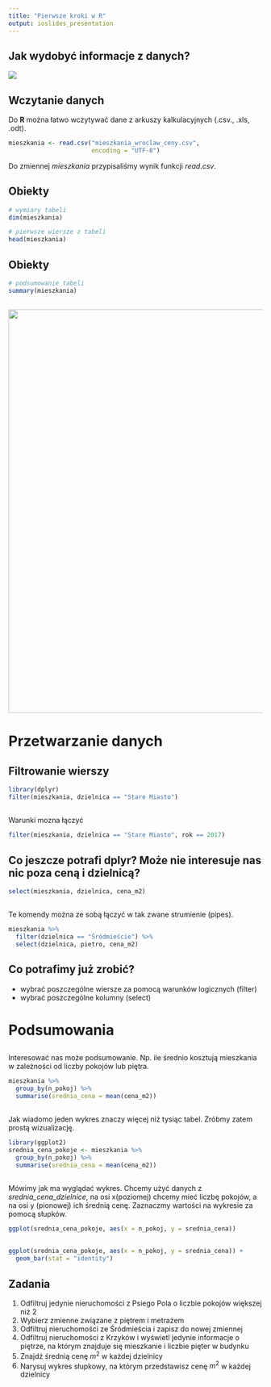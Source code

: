 ```yaml
---
title: "Pierwsze kroki w R"
output: ioslides_presentation
---
```


## Jak wydobyć informacje z danych?

<img src="schemat_przetwarzanie_danych.png">

## Wczytanie danych

Do **R** można łatwo wczytywać dane z arkuszy kalkulacyjnych (.csv., .xls, .odt).

```r
mieszkania <- read.csv("mieszkania_wroclaw_ceny.csv", 
                       encoding = "UTF-8")
```

Do zmiennej *mieszkania* przypisaliśmy wynik funkcji *read.csv*.

## Obiekty

```r
# wymiary tabeli
dim(mieszkania)

# pierwsze wiersze z tabeli
head(mieszkania)
```

## Obiekty

```r
# podsumowanie tabeli
summary(mieszkania)
```

## 

<img src="gdocs.png" width="800">

# Przetwarzanie danych

## Filtrowanie wierszy

```r
library(dplyr)
filter(mieszkania, dzielnica == "Stare Miasto")
```

##

Warunki mozna łączyć

```r
filter(mieszkania, dzielnica == "Stare Miasto", rok == 2017)
```

## Co jeszcze potrafi dplyr? Może nie interesuje nas nic poza ceną i dzielnicą?

```r
select(mieszkania, dzielnica, cena_m2)
```

##

Te komendy można ze sobą łączyć w tak zwane strumienie (pipes).

```r
mieszkania %>%
  filter(dzielnica == "Śródmieście") %>%
  select(dzielnica, pietro, cena_m2)
```

## Co potrafimy już zrobić?

* wybrać poszczególne wiersze za pomocą warunków logicznych (filter)
* wybrać poszczególne kolumny (select)

# Podsumowania

## 

Interesować nas może podsumowanie. Np. ile średnio kosztują mieszkania w zależności
od liczby pokojów lub piętra.

```r
mieszkania %>%
  group_by(n_pokoj) %>%
  summarise(srednia_cena = mean(cena_m2))
```

##

Jak wiadomo jeden wykres znaczy więcej niż tysiąc tabel. Zróbmy zatem prostą wizualizację.

```r
library(ggplot2)
srednia_cena_pokoje <- mieszkania %>%
  group_by(n_pokoj) %>%
  summarise(srednia_cena = mean(cena_m2))
```

## 

Mówimy jak ma wyglądać wykres. Chcemy użyć danych z *srednia_cena_dzielnice*,
na osi x(poziomej) chcemy mieć liczbę pokojów, a na osi y (pionowej)
ich średnią cenę. Zaznaczmy wartości na wykresie za pomocą słupków.

```r
ggplot(srednia_cena_pokoje, aes(x = n_pokoj, y = srednia_cena))
```

##

```r
ggplot(srednia_cena_pokoje, aes(x = n_pokoj, y = srednia_cena)) +
  geom_bar(stat = "identity")
```

## Zadania

1. Odfiltruj jedynie nieruchomości z Psiego Pola o liczbie pokojów większej niż 2
2. Wybierz zmienne związane z piętrem i metrażem
1. Odfiltruj nieruchomości ze Śródmieścia i zapisz do nowej zmiennej
2. Odfiltruj nieruchomości z Krzyków i wyświetl jedynie informacje o piętrze, na którym
znajduje się mieszkanie i liczbie pięter w budynku
3. Znajdź średnią cenę $m^2$ w każdej dzielnicy
4. Narysuj wykres słupkowy, na którym przedstawisz cenę $m^2$ w każdej dzielnicy

